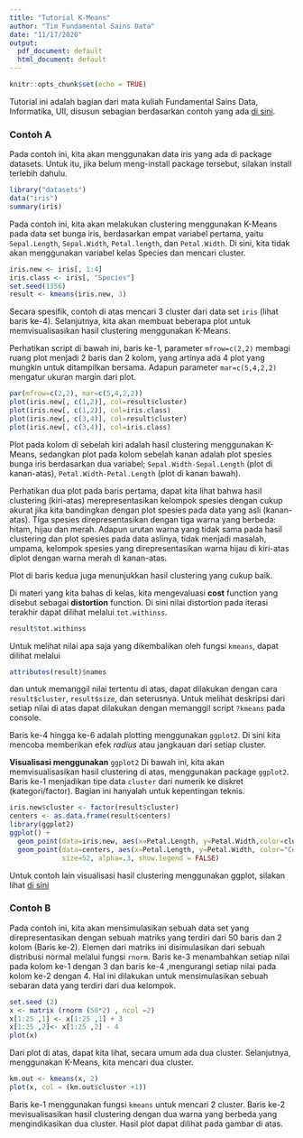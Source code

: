 ```yaml
---
title: "Tutorial K-Means"
author: "Tim Fundamental Sains Data"
date: "11/17/2020"
output:
  pdf_document: default
  html_document: default
---
```


```r
knitr::opts_chunk$set(echo = TRUE)
```

Tutorial ini adalah bagian dari mata kuliah Fundamental Sains Data, Informatika, UII, disusun sebagian berdasarkan contoh yang ada [di sini](https://www.r-bloggers.com/2010/09/bot-botany-k-means-and-ggplot2/).

### Contoh A
Pada contoh ini, kita akan menggunakan data iris yang ada di package datasets. Untuk itu, jika belum meng-install package tersebut, silakan install terlebih dahulu.

```r
library("datasets")
data("iris")
summary(iris)
```

Pada contoh ini, kita akan melakukan clustering menggunakan K-Means pada data set bunga iris, berdasarkan empat variabel pertama, yaitu `Sepal.Length`, `Sepal.Width`, `Petal.length`, dan `Petal.Width`. Di sini, kita tidak akan menggunakan variabel kelas Species dan mencari cluster.

```r
iris.new <- iris[, 1:4]
iris.class <- iris[, "Species"]
set.seed(1356)
result <- kmeans(iris.new, 3) 
```

Secara spesifik, contoh di atas mencari 3 cluster dari data set `iris` (lihat baris ke-4). Selanjutnya, kita akan membuat beberapa plot untuk memvisualisasikan hasil clustering menggunakan K-Means.

Perhatikan script di bawah ini, baris ke-1, parameter `mfrow=c(2,2)` membagi ruang plot menjadi 2 baris dan 2 kolom, yang artinya ada 4 plot yang mungkin untuk ditampilkan bersama. Adapun parameter `mar=c(5,4,2,2)` mengatur ukuran margin dari plot.

```r
par(mfrow=c(2,2), mar=c(5,4,2,2))
plot(iris.new[, c(1,2)], col=result$cluster)
plot(iris.new[, c(1,2)], col=iris.class)
plot(iris.new[, c(3,4)], col=result$cluster)
plot(iris.new[, c(3,4)], col=iris.class)
```

Plot pada kolom di sebelah kiri adalah hasil clustering menggunakan K-Means, sedangkan plot pada kolom sebelah kanan adalah plot spesies bunga iris berdasarkan dua variabel; `Sepal.Width-Sepal.Length` (plot di kanan-atas), `Petal.Width-Petal.Length` (plot di kanan bawah).

Perhatikan dua plot pada baris pertama, dapat kita lihat bahwa hasil clustering (kiri-atas) merepresentasikan kelompok spesies dengan cukup akurat jika kita bandingkan dengan plot spesies pada data yang asli (kanan-atas). Tiga spesies direpresentasikan dengan tiga warna yang berbeda: hitam, hijau dan merah. Adapun urutan warna yang tidak sama pada hasil clustering dan plot spesies pada data aslinya, tidak menjadi masalah, umpama, kelompok spesies yang direpresentasikan warna hijau di kiri-atas diplot dengan warna merah di kanan-atas.

Plot di baris kedua juga menunjukkan hasil clustering yang cukup baik.

Di materi yang kita bahas di kelas, kita mengevaluasi **cost** function yang disebut sebagai **distortion** function. Di sini nilai distortion pada iterasi terakhir dapat dilihat melalui `tot.withinss`.

```r
result$tot.withinss
```

Untuk melihat nilai apa saja yang dikembalikan oleh fungsi `kmeans`, dapat dilihat melalui

```r
attributes(result)$names
```

dan untuk memanggil nilai tertentu di atas, dapat dilakukan dengan cara `result$cluster`, `result$size`, dan seterusnya. Untuk melihat deskripsi dari setiap nilai di atas dapat dilakukan dengan memanggil script `?kmeans` pada console.

Baris ke-4 hingga ke-6 adalah plotting menggunakan `ggplot2`. Di sini kita mencoba memberikan efek *radius* atau jangkauan dari setiap cluster.

**Visualisasi menggunakan** `ggplot2`
Di bawah ini, kita akan memvisualisasikan hasil clustering di atas, menggunakan package `ggplot2`. Baris ke-1 menjadikan tipe data `cluster` dari numerik ke diskret (kategori/factor). Bagian ini hanyalah untuk kepentingan teknis.

```r
iris.new$cluster <- factor(result$cluster)
centers <- as.data.frame(result$centers)
library(ggplot2)
ggplot() + 
  geom_point(data=iris.new, aes(x=Petal.Length, y=Petal.Width,color=cluster))  +
  geom_point(data=centers, aes(x=Petal.Length, y=Petal.Width, color="Center"), 
             size=52, alpha=.3, show.legend = FALSE)
```
Untuk contoh lain visualisasi hasil clustering menggunakan ggplot, silakan lihat [di sini](https://gist.github.com/thoolihan/33318c473a6db06531d6357c51371741)

### Contoh B

Pada contoh ini, kita akan mensimulasikan sebuah data set yang direpresentasikan dengan sebuah matriks yang terdiri dari 50 baris dan 2 kolom (Baris ke-2). Elemen dari matriks ini disimulasikan dari sebuah distribusi normal melalui fungsi `rnorm`. Baris ke-3 menambahkan setiap nilai pada kolom ke-1 dengan 3 dan baris ke-4 ,mengurangi setiap nilai pada kolom ke-2 dengan 4. Hal ini dilakukan untuk mensimulasikan sebuah sebaran data yang terdiri dari dua kelompok.

```r
set.seed (2)
x <- matrix (rnorm (50*2) , ncol =2)
x[1:25 ,1] <- x[1:25 ,1] + 3
x[1:25 ,2]<- x[1:25 ,2] - 4
plot(x)
```
Dari plot di atas, dapat kita lihat, secara umum ada dua cluster. Selanjutnya, menggunakan K-Means, kita mencari dua cluster.

```r
km.out <- kmeans(x, 2)
plot(x, col = (km.out$cluster +1))
```
Baris ke-1 menggunakan fungsi `kmeans` untuk mencari 2 cluster. Baris ke-2 mevisualisasikan hasil clustering dengan dua warna yang berbeda yang mengindikasikan dua cluster. Hasil plot dapat dilihat pada gambar di atas.
